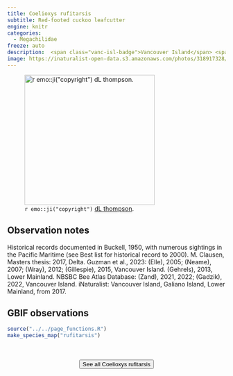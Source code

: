 ```yaml
---
title: Coelioxys rufitarsis
subtitle: Red-footed cuckoo leafcutter
engine: knitr
categories:
  - Megachilidae
freeze: auto
description:  <span class="vanc-isl-badge">Vancouver Island</span> <span class="lower-mainland-badge">Lower Mainland</span> <span class="gali-badge">Galiano</span>
image: https://inaturalist-open-data.s3.amazonaws.com/photos/318917328/large.jpg
---
```

![`r emo::ji("copyright")` [dL thompson ](https://inaturalist.ca/photos/318917328/).](https://inaturalist-open-data.s3.amazonaws.com/photos/318917328/large.jpg){height=300}

## Observation notes  
Historical records documented in Buckell, 1950, with numerous sightings in the Pacific Maritime (see Best list for historical record to 2000). M. Clausen, Masters thesis: 2017, <span class="hl-place-name">Delta</span>. Guzman et al., 2023: (Elle), 2005; (Neame), 2007; (Wray), 2012; (Gillespie), 2015, <span class="hl-place-name"><span class="hl-place-name"><span class="hl-place-name">Vancouver</span> Is</span>land</span>. (Gehrels), 2013, <span class="hl-place-name">Lower Mainland</span>. NBSBC Bee Atlas Database: (Zand), 2021, 2022; (Gadzik), 2022, <span class="hl-place-name"><span class="hl-place-name"><span class="hl-place-name">Vancouver</span> Is</span>land</span>. iNaturalist: <span class="hl-place-name"><span class="hl-place-name"><span class="hl-place-name">Vancouver</span> Is</span>land</span>, <span class="hl-place-name">Galiano Island</span>, <span class="hl-place-name">Lower Mainland</span>, from 2017.

## GBIF observations  


```r
source("../../page_functions.R")
make_species_map("rufitarsis")
```
<br><br>
<center>


<a href="https://inaturalist.ca/observations?place_id=7085&subview=map&taxon_id=626642"><button type="button" class="btn btn-secondary">See all Coelioxys rufitarsis <i class="fa-solid fa-arrow-up-right-from-square"></i> </button></a>
</center>
